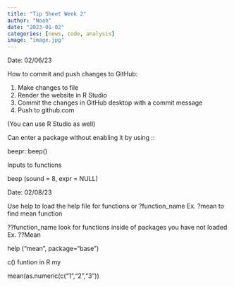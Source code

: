 ```yaml
---
title: "Tip Sheet Week 2"
author: "Noah"
date: "2023-01-02"
categories: [news, code, analysis]
image: "image.jpg"
---
```


Date: 02/06/23

How to commit and push changes to GitHub:

1.  Make changes to file
2.  Render the website in R Studio
3.  Commit the changes in GitHub desktop with a commit message
4.  Push to github.com

(You can use R Studio as well)

Can enter a package without enabling it by using ::

beepr::beep()

Inputs to functions

beep (sound = 8, expr = NULL)

Date: 02/08/23

Use help to load the help file for functions or ?function_name Ex. ?mean to find mean function

??function_name look for functions inside of packages you have not loaded Ex. ??Mean

help ("mean", package="base")

c() funtion in R my

mean(as.numeric(c("1","2","3"))
